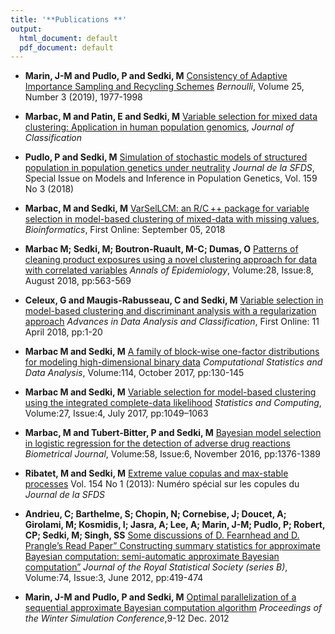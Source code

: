 ```yaml
---
title: '**Publications **'
output:
  html_document: default
  pdf_document: default
---
```


* **Marin, J-M and Pudlo, P and Sedki, M** [Consistency of Adaptive Importance Sampling and Recycling Schemes](https://projecteuclid.org/euclid.bj/1560326434) *Bernoulli*, Volume 25, Number 3 (2019), 1977-1998

* **Marbac, M and Patin, E and Sedki, M** [Variable selection for mixed data clustering: Application in human population genomics](https://link.springer.com/article/10.1007/s00357-018-9301-y), *Journal of Classification* 

* **Pudlo, P and Sedki, M** [Simulation of stochastic models of structured
population in population genetics under neutrality](http://journal-sfds.fr/article/view/707)  *Journal de la SFDS*, Special Issue on Models and Inference in Population Genetics, Vol. 159 No 3 (2018) 

* **Marbac, M and Sedki, M** [VarSelLCM: an R/C ++ package for variable selection in model-based clustering of mixed-data with missing values](https://doi.org/10.1093/bioinformatics/bty786), *Bioinformatics*, First Online: September 05, 2018 

* **Marbac M; Sedki, M; Boutron-Ruault, M-C; Dumas, O** [Patterns of cleaning product exposures using a novel clustering approach for data with correlated variables](https://doi.org/10.1016/j.annepidem.2018.05.004) *Annals of Epidemiology*, Volume:28, Issue:8, August 2018, pp:563-569 

* **Celeux, G and Maugis-Rabusseau, C and Sedki, M** [Variable selection in model-based clustering and discriminant analysis with a regularization approach](https://doi.org/10.1007/s11634-018-0322-5) *Advances in Data Analysis and Classification*, First Online: 11 April 2018, pp:1-20

* **Marbac M and Sedki, M** [A family of block-wise one-factor distributions for modeling high-dimensional binary data](https://doi.org/10.1016/j.csda.2017.04.010) *Computational Statistics and Data Analysis*,  Volume:114, October 2017, pp:130-145

* **Marbac M and Sedki, M** [Variable selection for model-based clustering using the integrated complete-data likelihood](https://doi.org/10.1007/s11222-016-9670-1) *Statistics and Computing*,  Volume:27, Issue:4, July 2017, pp:1049–1063 

* **Marbac, M and Tubert-Bitter, P and Sedki, M** [Bayesian model selection in logistic regression for the detection of adverse drug reactions](https://doi.org/10.1002/bimj.201500098) *Biometrical Journal*, Volume:58, Issue:6, November 2016, pp:1376-1389 

* **Ribatet, M and Sedki, M** [Extreme value copulas and max-stable processes](http://journal-sfds.math.cnrs.fr/index.php/J-SFdS/article/view/160)  Vol. 154 No 1 (2013): Numéro spécial sur les copules du *Journal de la SFDS* 

* **Andrieu, C; Barthelme, S; Chopin, N; Cornebise, J; Doucet, A; Girolami, M; Kosmidis, I; Jasra, A; Lee, A; Marin, J-M; Pudlo, P; Robert, CP; Sedki, M; Singh, SS** [Some discussions of D. Fearnhead and D. Prangle's Read Paper" Constructing summary statistics for approximate Bayesian computation: semi-automatic approximate Bayesian computation"](https://doi.org/10.1111/j.1467-9868.2011.01010.x) *Journal of the Royal Statistical Society (series B)*, Volume:74, Issue:3, June 2012, pp:419-474

* **Marin, J-M and Pudlo, P and Sedki, M** [Optimal parallelization of a sequential approximate Bayesian computation algorithm](https://doi.org/10.1109/WSC.2012.6465244) *Proceedings of the Winter Simulation Conference*,9-12 Dec. 2012